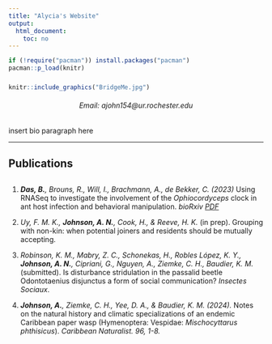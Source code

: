 ```yaml
---
title: "Alycia's Website"
output:
  html_document:
    toc: no
---
```



```r
if (!require("pacman")) install.packages("pacman")
pacman::p_load(knitr)
```


###

```r
knitr::include_graphics("BridgeMe.jpg")
```
   
<h6 style="text-align: center;" markdown="1">

Email: ajohn154\@ur.rochester.edu

</h6>     

insert bio paragraph here


----------------------------------

## Publications

<!-- <script type='text/javascript' src='https://d1bxh8uas1mnw7.cloudfront.net/assets/embed.js'></script> -->

##

1. _**Das, B.**, Brouns, R., Will, I., Brachmann, A., de Bekker, C. (2023)_ Using RNASeq to investigate the involvement of the _Ophiocordyceps_ clock in ant host infection and behavioral manipulation. _bioRxiv_ [*PDF*](https://www.biorxiv.org/content/10.1101/2023.01.20.524843v2.abstract)
<!-- <div class='altmetric-embed' data-badge-popover="right" data-badge-type='medium-bar' data-doi="10.1101/2023.01.20.524843"></div> -->

2. _Uy, F. M. K., **Johnson, A. N.**, Cook, H., & Reeve, H. K._ (in prep). Grouping with non-kin: when potential joiners and residents should be mutually accepting. 

3. _Robinson, K. M., Mabry, Z. C., Schonekas, H., Robles López, K. Y., **Johnson, A. N.**, Cipriani, G., Nguyen, A., Ziemke, C. H., Baudier, K. M._ (submitted). Is disturbance stridulation in the passalid beetle Odontotaenius disjunctus a form of social communication? _Insectes Sociaux_.

4. _**Johnson, A.**, Ziemke, C. H., Yee, D. A., & Baudier, K. M. (2024)._ Notes on the natural history and climatic specializations of an endemic Caribbean paper wasp (Hymenoptera: Vespidae: _Mischocyttarus phthisicus_). _Caribbean Naturalist. 96, 1-8._
